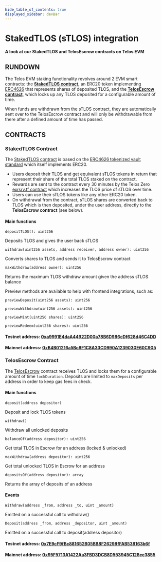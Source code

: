 ```yaml
---
hide_table_of_contents: true
displayed_sidebar: devBar
---
```


# StakedTLOS (sTLOS) integration

__A look at our StakedTLOS and TelosEscrow contracts on Telos EVM__

## RUNDOWN

The Telos EVM staking functionality revolves around 2 EVM smart contracts: the [__StakedTLOS contract__](https://github.com/telosnetwork/stlos/blob/dev/contracts/StakedTLOS.sol), an ERC20 token implementing [ERC4626](https://docs.openzeppelin.com/contracts/4.x/api/token/erc20#ERC4626) that represents shares of deposited TLOS, and the [__TelosEscrow contract__](https://github.com/telosnetwork/stlos/blob/dev/contracts/TelosEscrow.sol), which locks up any TLOS deposited for a configurable amount of time.

When funds are withdrawn from the sTLOS contract, they are automatically sent over to the TelosEscrow contract and will only be withdrawable from there after a defined amount of time has passed.

## CONTRACTS

### StakedTLOS Contract

The [StakedTLOS contract](https://github.com/telosnetwork/stlos/blob/dev/contracts/StakedTLOS.sol) is based on the [ERC4626 tokenized vault standard](https://docs.openzeppelin.com/contracts/4.x/api/token/erc20#ERC4626) which itself implements ERC20. 

- Users deposit their TLOS and get equivalent sTLOS tokens in return that represent their share of the total TLOS staked on the contract. 
- Rewards are sent to the contract every 30 minutes by the Telos Zero [exrsrv.tf contract](https://github.com/telosnetwork/telos-distribute/blob/7cc7760396e26501aa3f806126f65706d1ddedd5/src/eosio.tedp.cpp#L4) which increases the TLOS price of sTLOS over time. 
- Users can use their sTLOS tokens like any other ERC20 token.
- On withdrawal from the contract, sTLOS shares are converted back to TLOS which is then deposited, under the user address, directly to the __TelosEscrow contract__ (see below). 

#### Main functions

`depositTLOS(): uint256`

Deposits TLOS and gives the user back sTLOS

`withdraw(uint256 assets, address receiver, address owner): uint256`

Converts shares to TLOS and sends it to TelosEscrow contract

`maxWithdraw(address owner): uint256`

Returns the maximum TLOS withdraw amount given the address sTLOS balance

Preview methods are available to help with frontend integrations, such as:

`previewDeposit(uint256 assets): uint256`

`previewWithdraw(uint256 assets): uint256`

`previewMint(uint256 shares): uint256`

`previewRedeem(uint256 shares): uint256`

#### Testnet address: [0xa9991E4daA44922D00a78B6D986cDf628d46C4DD](https://testnet.teloscan.io/address/0xa9991E4daA44922D00a78B6D986cDf628d46C4DD)
#### Mainnet address: [0xB4B01216a5Bc8F1C8A33CD990A1239030E60C905](https://teloscan.io/address/0xB4B01216a5Bc8F1C8A33CD990A1239030E60C905)

### TelosEscrow Contract

The [TelosEscrow](https://github.com/telosnetwork/stlos/blob/dev/contracts/TelosEscrow.sol) contract receives TLOS and locks them for a configurable amount of time `lockDuration`. Deposits are limited to `maxDeposits` per address in order to keep gas fees in check. 

#### Main functions

`deposit(address depositor)`

Deposit and lock TLOS tokens

`withdraw()`

Withdraw all unlocked deposits

`balanceOf(address depositor): uint256`

Get total TLOS in Escrow for an address (locked & unlocked)

`maxWithdraw(address depositor): uint256`

Get total unlocked TLOS in Escrow for an address

`depositsOf(address depositor): array`

Returns the array of deposits of an address

#### Events

`Withdraw(address _from, address _to, uint _amount)`

Emitted on a successful call to withdraw()

`Deposit(address _from, address _depositor, uint _amount)`

Emitted on a successful call to deposit(address depositor)

#### Testnet address: [0x7E9cF9fBc881652B05BB8F26298fFAB538163b6f](https://testnet.teloscan.io/address/0x7E9cF9fBc881652B05BB8F26298fFAB538163b6f)
#### Mainnet address: [0x95F5713A1422Aa3FBD3DCB8D553945C128ee3855](https://teloscan.io/address/0x95F5713A1422Aa3FBD3DCB8D553945C128ee3855)
